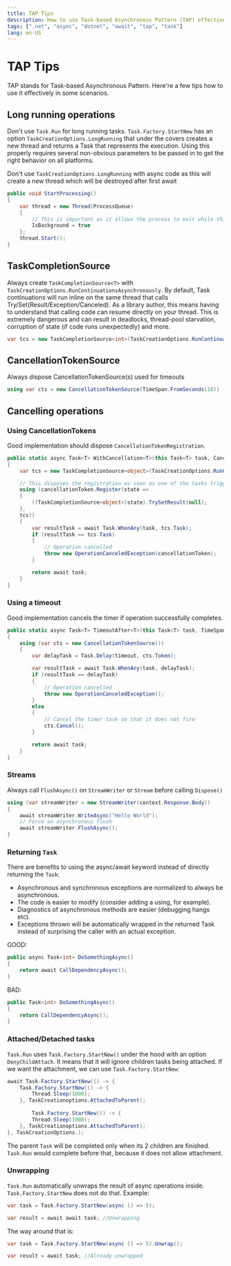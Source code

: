 ```yaml
---
title: TAP Tips
description: How to use Task-based Asynchronous Pattern (TAP) effectively
tags: [".net", "async", "dotnet", "await", "tap", "task"]
lang: en-US
---
```



# TAP Tips

TAP stands for Task-based Asynchronous Pattern. Here're a few tips how to
use it effectively in some scenarios.

## Long running operations

Don't use `Task.Run` for long running tasks. `Task.Factory.StartNew` has an
option `TaskCreationOptions.LongRunning` that under the covers creates a new
thread and returns a Task that represents the  execution. Using this properly
requires several non-obvious parameters to be  passed in to get the right
behavior on all platforms.

Don't use `TaskCreationOptions.LongRunning` with async code as this will create
a new thread which will be destroyed after first await

```csharp
public void StartProcessing()
{
    var thread = new Thread(ProcessQueue) 
    {
        // This is important as it allows the process to exit while this thread is running
        IsBackground = true
    };
    thread.Start();
}
```

## TaskCompletionSource

Always create `TaskCompletionSource<T>` with
`TaskCreationOptions.RunContinuationsAsynchronously`. By default, Task
continuations will run inline on the same thread that calls
Try/Set(Result/Exception/Canceled). As a library author, this means having to
understand that calling code can resume directly on your thread. This is
extremely dangerous and can result in deadlocks, thread-pool starvation,
corruption of state (if code runs unexpectedly) and more.

```csharp
var tcs = new TaskCompletionSource<int>(TaskCreationOptions.RunContinuationsAsynchronously);
```

## CancellationTokenSource

Always dispose CancellationTokenSource(s) used for timeouts

```csharp
using var cts = new CancellationTokenSource(TimeSpan.FromSeconds(10))
```

## Cancelling operations

### Using CancellationTokens

Good implementation should dispose `CancellationTokenRegistration`.

```csharp
public static async Task<T> WithCancellation<T>(this Task<T> task, CancellationToken cancellationToken)
{
    var tcs = new TaskCompletionSource<object>(TaskCreationOptions.RunContinuationsAsynchronously);

    // This disposes the registration as soon as one of the tasks trigger
    using (cancellationToken.Register(state =>
    {
        ((TaskCompletionSource<object>)state).TrySetResult(null);
    },
    tcs))
    {
        var resultTask = await Task.WhenAny(task, tcs.Task);
        if (resultTask == tcs.Task)
        {
            // Operation cancelled
            throw new OperationCanceledException(cancellationToken);
        }

        return await task;
    }
}
```

### Using a timeout

Good implementation cancels the timer if operation successfully completes.

```csharp
public static async Task<T> TimeoutAfter<T>(this Task<T> task, TimeSpan timeout)
{
    using (var cts = new CancellationTokenSource())
    {
        var delayTask = Task.Delay(timeout, cts.Token);

        var resultTask = await Task.WhenAny(task, delayTask);
        if (resultTask == delayTask)
        {
            // Operation cancelled
            throw new OperationCanceledException();
        }
        else
        {
            // Cancel the timer task so that it does not fire
            cts.Cancel();
        }

        return await task;
    }
}
```

### Streams

Always call `FlushAsync()` on `StreamWriter` or `Stream` before calling
`Dispose()`

```csharp
using (var streamWriter = new StreamWriter(context.Response.Body))
{
    await streamWriter.WriteAsync("Hello World");
    // Force an asynchronous flush
    await streamWriter.FlushAsync();
}
```

### Returning `Task`

There are benefits to using the async/await keyword instead of directly
returning the `Task`:

- Asynchronous and synchronous exceptions are normalized to always be
  asynchronous.
- The code is easier to modify (consider adding a using, for example).
- Diagnostics of asynchronous methods are easier (debugging hangs etc).
- Exceptions thrown will be automatically wrapped in the returned Task instead
  of surprising the caller with an actual exception.

GOOD:

```csharp
public async Task<int> DoSomethingAsync()
{
    return await CallDependencyAsync();
}
```

BAD:

```csharp
public Task<int> DoSomethingAsync()
{
    return CallDependencyAsync();
}
```

### Attached/Detached tasks

`Task.Run` uses `Task.Factory.StartNew()` under the hood with an option
`DenyChildAttach`. It means that it will ignore children tasks being attached.
If we want the attachment, we can use `Task.Factory.StartNew`:

```csharp
await Task.Factory.StartNew(() -> {
    Task.Factory.StartNew(() -> {
        Thread.Sleep(1000);
    }, TaskCreationoptions.AttachedToParent);
    
        Task.Factory.StartNew(() -> {
        Thread.Sleep(1000);
    }, TaskCreationoptions.AttachedToParent);
}, TaskCreationOptions.);
```

The parent `Task` will be completed only when its 2 children are finished.
`Task.Run` would complete before that, because it does not allow attachment.

### Unwrapping

`Task.Run` automatically unwraps the result of async operations inside.
`Task.Factory.StartNew` does not do that. Example:

```csharp
var task = Task.Factory.StartNew(async () => 5);

var result = await await task; //Unwrapping
```

The way around that is:

```csharp
var task = Task.Factory.StartNew(async () => 5).Unwrap();

var result = await task; //Already unwrapped
```